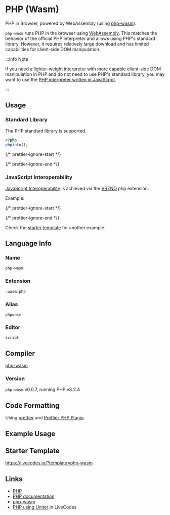 # PHP (Wasm)


PHP in Browser, powered by WebAssembly (using [php-wasm](https://github.com/seanmorris/php-wasm)).

`php-wasm` runs PHP in the browser using [WebAssembly](https://webassembly.org/). This matches the behavior of the official PHP interpreter and allows using PHP's standard library. However, it requires relatively large download and has limited capabilities for client-side DOM manipulation.

:::info Note

If you need a lighter-weight interpreter with more capable client-side DOM manipulation in PHP and do not need to use PHP's standard library, you may want to use the [PHP interpreter written in JavaScript](./php.mdx).

:::

## Usage

### Standard Library

The PHP standard library is supported.

```php
<?php
phpinfo();
```

{/* prettier-ignore-start */}

{/* prettier-ignore-end */}

<LiveCodes config={infoConfig} height="80vh"></LiveCodes>

### JavaScript Interoperability

[JavaScript Interoperability](https://github.com/seanmorris/php-wasm#accessing-the-dom) is achieved via the [VRZNO](https://github.com/seanmorris/vrzno) php extension.

Example:

{/* prettier-ignore-start */}

{/* prettier-ignore-end */}

<LiveCodes params={jsOpParams} height="80vh"></LiveCodes>

Check the [starter template](#example-usage) for another example.

## Language Info

### Name

`php-wasm`

### Extension

`.wasm.php`

### Alias

`phpwasm`

### Editor

`script`

## Compiler

[php-wasm](https://github.com/seanmorris/php-wasm)

### Version

`php-wasm` v0.0.7, running PHP v8.2.4

## Code Formatting

Using [prettier](https://prettier.io/) and [Prettier PHP Plugin](https://github.com/prettier/plugin-php).

## Example Usage

<LiveCodes template="php-wasm" height="80vh"></LiveCodes>

## Starter Template

https://livecodes.io/?template=php-wasm

## Links

- [PHP](https://php.net/)
- [PHP documentation](https://www.php.net/manual/en/)
- [php-wasm](https://github.com/seanmorris/php-wasm)
- [PHP using Uniter](./php.mdx) in LiveCodes
